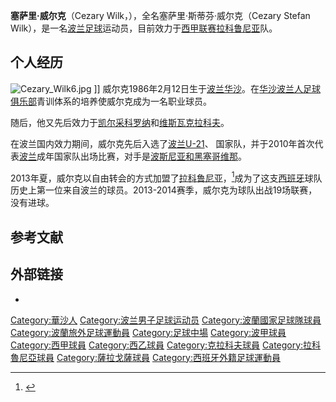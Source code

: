 {{noteta|G1=足球}}
{{Infobox football biography
| name = 塞萨里·威尔克
| image = Cezary Wilk7.jpg
| image_size = 
| fullname = 塞萨里·威尔克
| height = {{height|meters=1.80}}
| birth_date = {{birth date and age|1986|2|12|df=y}}
| birth_place = {{flagicon image|Flag of Poland (1928-1980).svg}} [[波蘭人民共和國|波蘭]][[华沙|华沙]]
| currentclub = [[拉科鲁尼亚竞技俱乐部|拉科鲁尼亚]]
| clubnumber = 20
| position = [[中场|中场]]
| youthyears1 = 1993–2005| youthclubs1 = [[華沙波蘭人足球俱樂部|华沙波兰人足球俱乐部]]
| years1 = 2005–2010| clubs1 = [[凯尔采科罗纳足球俱乐部|凯尔采科罗纳]]| caps1 = 74| goals1 = 5
| years2 = 2007| clubs2 = → {{tsl|en|ŁKS Łódź|}} (租借)| caps2 = 14| goals2 = 0
| years3 = 2010–2013| clubs3 = [[维斯瓦克拉科夫足球俱乐部|维斯瓦克拉科夫]] | caps3 = 78 | goals3 = 4
| years4 = 2013–| clubs4 = [[拉科鲁尼亚竞技俱乐部|拉科鲁尼亚]] | caps4 = 19 | goals4 = 0
| nationalyears1 = 2007–2008| nationalteam1 = [[波蘭21歲以下國家足球隊|波兰U-21]] | nationalcaps1 = 11| nationalgoals1 = 1
| nationalyears2 = 2009–2010 | nationalteam2 = {{tsl|en|Poland Olympic football team||波兰U-23}} | nationalcaps2 = 7 | nationalgoals2 = 1
| nationalyears3 = 2010– | nationalteam3 = [[波兰国家足球队|波兰]] | nationalcaps3 = 2 | nationalgoals3 = 0
| pcupdate = 2014.04.20
| ntupdate = 2011.02.07
}}
'''塞萨里·威尔克'''（Cezary Wilk，{{bd|1986年|2月12日||}}），全名塞萨里·斯蒂芬·威尔克（Cezary Stefan Wilk），是一名[[波兰|波兰]][[足球|足球]]运动员，目前效力于[[西班牙足球甲级联赛|西甲联赛]][[拉科鲁尼亚竞技俱乐部|拉科鲁尼亚]]队。

==个人经历==
[[File:Cezary_Wilk6.jpg|thumb]] ]]
威尔克1986年2月12日生于[[波兰|波兰]][[华沙|华沙]]。在[[華沙波蘭人足球俱樂部|华沙波兰人足球俱乐部]]青训体系的培养使威尔克成为一名职业球员。

随后，他又先后效力于[[凯尔采科罗纳足球俱乐部|凯尔采科罗纳]]和[[维斯瓦克拉科夫足球俱乐部|维斯瓦克拉科夫]]。

在波兰国内效力期间，威尔克先后入选了[[波蘭21歲以下國家足球隊|波兰U-21]]、 {{tsl|en|Poland Olympic football team||波兰U-23}}国家队，并于2010年首次代表[[波兰国家足球队|波兰]]成年国家队出场比赛，对手是[[波斯尼亚和黑塞哥维那|波斯尼亚和黑塞哥维那]]。

2013年夏，威尔克以自由转会的方式加盟了[[拉科鲁尼亚竞技俱乐部|拉科鲁尼亚]]，<ref>{{Cite web |url=http://www.canaldeportivo.com/servlet/es.iris.servlets.Noticias?accion=4&ver=1&nid=26102 |title=存档副本 |access-date=2014-08-14 |archive-date=2015-09-23 |archive-url=https://web.archive.org/web/20150923221648/http://www.canaldeportivo.com/servlet/es.iris.servlets.Noticias?accion=4&ver=1&nid=26102 |dead-url=no }}</ref>成为了这支[[西班牙|西班牙]]球队历史上第一位来自波兰的球员。2013-2014赛季，威尔克为球队出战19场联赛，没有进球。

==参考文献==
{{reflist}}

==外部链接==
* {{90minut|6913}}

{{DEFAULTSORT:Wilk, Cezary}}
[[Category:華沙人|Category:華沙人]]
[[Category:波兰男子足球运动员|Category:波兰男子足球运动员]]
[[Category:波蘭國家足球隊球員|Category:波蘭國家足球隊球員]]
[[Category:波蘭旅外足球運動員|Category:波蘭旅外足球運動員]]
[[Category:足球中場|Category:足球中場]]
[[Category:波甲球員|Category:波甲球員]]
[[Category:西甲球員|Category:西甲球員]]
[[Category:西乙球員|Category:西乙球員]]
[[Category:克拉科夫球員|Category:克拉科夫球員]]
[[Category:拉科魯尼亞球員|Category:拉科魯尼亞球員]]
[[Category:薩拉戈薩球員|Category:薩拉戈薩球員]]
[[Category:西班牙外籍足球運動員|Category:西班牙外籍足球運動員]]